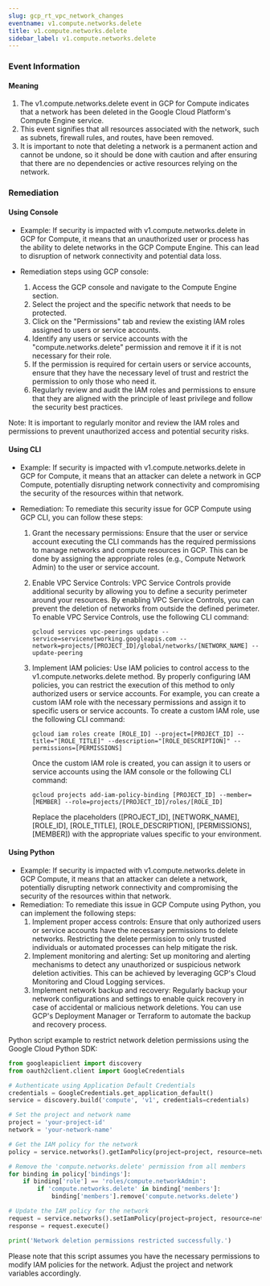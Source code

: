 ```yaml
--- 
slug: gcp_rt_vpc_network_changes
eventname: v1.compute.networks.delete
title: v1.compute.networks.delete
sidebar_label: v1.compute.networks.delete
---
```

                       
### Event Information

#### Meaning

1. The v1.compute.networks.delete event in GCP for Compute indicates that a network has been deleted in the Google Cloud Platform's Compute Engine service.
2. This event signifies that all resources associated with the network, such as subnets, firewall rules, and routes, have been removed.
3. It is important to note that deleting a network is a permanent action and cannot be undone, so it should be done with caution and after ensuring that there are no dependencies or active resources relying on the network.

### Remediation

#### Using Console

- Example: If security is impacted with v1.compute.networks.delete in GCP for Compute, it means that an unauthorized user or process has the ability to delete networks in the GCP Compute Engine. This can lead to disruption of network connectivity and potential data loss.

- Remediation steps using GCP console:
  1. Access the GCP console and navigate to the Compute Engine section.
  2. Select the project and the specific network that needs to be protected.
  3. Click on the "Permissions" tab and review the existing IAM roles assigned to users or service accounts.
  4. Identify any users or service accounts with the "compute.networks.delete" permission and remove it if it is not necessary for their role.
  5. If the permission is required for certain users or service accounts, ensure that they have the necessary level of trust and restrict the permission to only those who need it.
  6. Regularly review and audit the IAM roles and permissions to ensure that they are aligned with the principle of least privilege and follow the security best practices.

Note: It is important to regularly monitor and review the IAM roles and permissions to prevent unauthorized access and potential security risks.

#### Using CLI

- Example: If security is impacted with v1.compute.networks.delete in GCP for Compute, it means that an attacker can delete a network in GCP Compute, potentially disrupting network connectivity and compromising the security of the resources within that network.

- Remediation: To remediate this security issue for GCP Compute using GCP CLI, you can follow these steps:

  1. Grant the necessary permissions: Ensure that the user or service account executing the CLI commands has the required permissions to manage networks and compute resources in GCP. This can be done by assigning the appropriate roles (e.g., Compute Network Admin) to the user or service account.

  2. Enable VPC Service Controls: VPC Service Controls provide additional security by allowing you to define a security perimeter around your resources. By enabling VPC Service Controls, you can prevent the deletion of networks from outside the defined perimeter. To enable VPC Service Controls, use the following CLI command:

     ```
     gcloud services vpc-peerings update --service=servicenetworking.googleapis.com --network=projects/[PROJECT_ID]/global/networks/[NETWORK_NAME] --update-peering
     ```

  3. Implement IAM policies: Use IAM policies to control access to the v1.compute.networks.delete method. By properly configuring IAM policies, you can restrict the execution of this method to only authorized users or service accounts. For example, you can create a custom IAM role with the necessary permissions and assign it to specific users or service accounts. To create a custom IAM role, use the following CLI command:

     ```
     gcloud iam roles create [ROLE_ID] --project=[PROJECT_ID] --title="[ROLE_TITLE]" --description="[ROLE_DESCRIPTION]" --permissions=[PERMISSIONS]
     ```

     Once the custom IAM role is created, you can assign it to users or service accounts using the IAM console or the following CLI command:

     ```
     gcloud projects add-iam-policy-binding [PROJECT_ID] --member=[MEMBER] --role=projects/[PROJECT_ID]/roles/[ROLE_ID]
     ```

     Replace the placeholders ([PROJECT_ID], [NETWORK_NAME], [ROLE_ID], [ROLE_TITLE], [ROLE_DESCRIPTION], [PERMISSIONS], [MEMBER]) with the appropriate values specific to your environment.

#### Using Python

- Example: If security is impacted with v1.compute.networks.delete in GCP Compute, it means that an attacker can delete a network, potentially disrupting network connectivity and compromising the security of the resources within that network.
- Remediation: To remediate this issue in GCP Compute using Python, you can implement the following steps:
  1. Implement proper access controls: Ensure that only authorized users or service accounts have the necessary permissions to delete networks. Restricting the delete permission to only trusted individuals or automated processes can help mitigate the risk.
  2. Implement monitoring and alerting: Set up monitoring and alerting mechanisms to detect any unauthorized or suspicious network deletion activities. This can be achieved by leveraging GCP's Cloud Monitoring and Cloud Logging services.
  3. Implement network backup and recovery: Regularly backup your network configurations and settings to enable quick recovery in case of accidental or malicious network deletions. You can use GCP's Deployment Manager or Terraform to automate the backup and recovery process.

Python script example to restrict network deletion permissions using the Google Cloud Python SDK:

```python
from googleapiclient import discovery
from oauth2client.client import GoogleCredentials

# Authenticate using Application Default Credentials
credentials = GoogleCredentials.get_application_default()
service = discovery.build('compute', 'v1', credentials=credentials)

# Set the project and network name
project = 'your-project-id'
network = 'your-network-name'

# Get the IAM policy for the network
policy = service.networks().getIamPolicy(project=project, resource=network).execute()

# Remove the 'compute.networks.delete' permission from all members
for binding in policy['bindings']:
    if binding['role'] == 'roles/compute.networkAdmin':
        if 'compute.networks.delete' in binding['members']:
            binding['members'].remove('compute.networks.delete')

# Update the IAM policy for the network
request = service.networks().setIamPolicy(project=project, resource=network, body={'policy': policy})
response = request.execute()

print('Network deletion permissions restricted successfully.')
```

Please note that this script assumes you have the necessary permissions to modify IAM policies for the network. Adjust the project and network variables accordingly.


 